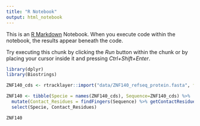 ```yaml
---
title: "R Notebook"
output: html_notebook
---
```


This is an [R Markdown](http://rmarkdown.rstudio.com) Notebook. When you execute code within the notebook, the results appear beneath the code. 

Try executing this chunk by clicking the *Run* button within the chunk or by placing your cursor inside it and pressing *Ctrl+Shift+Enter*. 

```r
library(dplyr)
library(Biostrings)
```


```r
ZNF140_cds <- rtracklayer::import("data/ZNF140_refseq_protein.fasta", format="fasta", type="AA") %>% as.character()

ZNF140 <- tibble(Specie = names(ZNF140_cds), Sequence=ZNF140_cds) %>%
  mutate(Contact_Residues = findFingers(Sequence) %>% getContactResidues()) %>%
  select(Specie, Contact_Residues)

ZNF140
```


